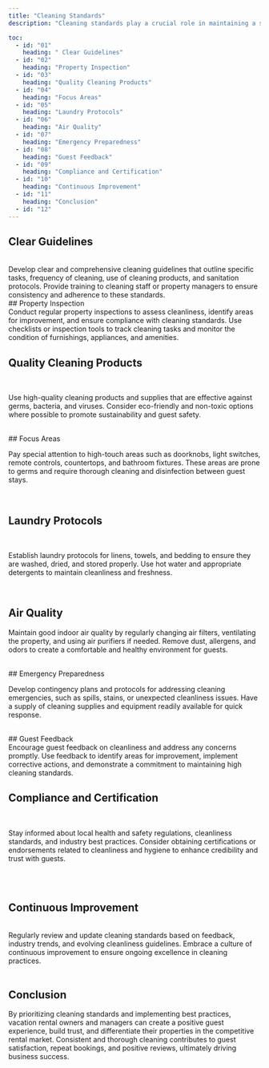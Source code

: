 ```yaml
---
title: "Cleaning Standards"
description: "Cleaning standards play a crucial role in maintaining a safe, healthy, and welcoming environment for guests in vacation rental properties. Implementing high cleaning standards not only ensures guest satisfaction but also contributes to the overall reputation and success of the rental business."

toc:
  - id: "01"
    heading: " Clear Guidelines"
  - id: "02"
    heading: "Property Inspection"
  - id: "03"
    heading: "Quality Cleaning Products"
  - id: "04"
    heading: "Focus Areas"
  - id: "05"
    heading: "Laundry Protocols"
  - id: "06"
    heading: "Air Quality"
  - id: "07"
    heading: "Emergency Preparedness"
  - id: "08"
    heading: "Guest Feedback"
  - id: "09"
    heading: "Compliance and Certification"
  - id: "10"
    heading: "Continuous Improvement"
  - id: "11"
    heading: "Conclusion"
  - id: "12"
---
```


## Clear Guidelines

<br />
Develop clear and comprehensive cleaning guidelines that outline specific tasks,
frequency of cleaning, use of cleaning products, and sanitation protocols. Provide
training to cleaning staff or property managers to ensure consistency and adherence
to these standards.
<br />
## Property Inspection

<br />
Conduct regular property inspections to assess cleanliness, identify areas for improvement,
and ensure compliance with cleaning standards. Use checklists or inspection tools
to track cleaning tasks and monitor the condition of furnishings, appliances, and
amenities.
<br />

## Quality Cleaning Products

<br />

Use high-quality cleaning products and supplies that are effective against germs, bacteria, and viruses. Consider eco-friendly and non-toxic options where possible to promote sustainability and guest safety.

<br />
## Focus Areas
<br />

Pay special attention to high-touch areas such as doorknobs, light
switches, remote controls, countertops, and bathroom fixtures. These areas are prone
to germs and require thorough cleaning and disinfection between guest stays.

<br />

## Laundry Protocols

<br />

Establish laundry protocols for linens, towels, and bedding to
ensure they are washed, dried, and stored properly. Use hot water and appropriate
detergents to maintain cleanliness and freshness.

<br />

## Air Quality

Maintain good indoor air quality by regularly changing air filters,
ventilating the property, and using air purifiers if needed. Remove dust, allergens,
and odors to create a comfortable and healthy environment for guests.

<br />
## Emergency Preparedness
<br />

Develop contingency plans and protocols for addressing
cleaning emergencies, such as spills, stains, or unexpected cleanliness issues. Have
a supply of cleaning supplies and equipment readily available for quick response.

<br />
## Guest Feedback

<br />
Encourage guest feedback on cleanliness and address any concerns promptly. Use feedback
to identify areas for improvement, implement corrective actions, and demonstrate
a commitment to maintaining high cleaning standards.
<br />

## Compliance and Certification

<br />

Stay informed about local health and safety regulations,
cleanliness standards, and industry best practices. Consider obtaining certifications
or endorsements related to cleanliness and hygiene to enhance credibility and trust
with guests.

<br />
<br />

## Continuous Improvement

<br />
Regularly review and update cleaning standards based on feedback, industry trends,
and evolving cleanliness guidelines. Embrace a culture of continuous improvement
to ensure ongoing excellence in cleaning practices.
<br />
<br />

## Conclusion

By prioritizing cleaning standards and implementing best practices, vacation rental owners and managers can create a positive guest experience, build trust, and differentiate their properties in the competitive rental market. Consistent and thorough cleaning contributes to guest satisfaction, repeat bookings, and positive reviews, ultimately driving business success.

